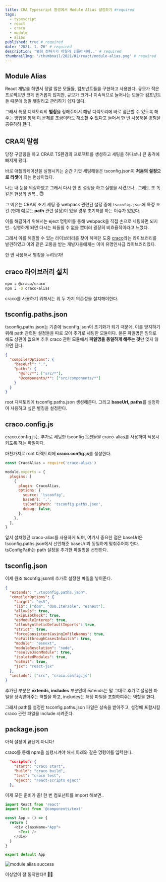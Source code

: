 ```yaml
---
title: CRA Typescript 환경에서 Module Alias 설정하기 #required
tags:
  - typescript
  - react
  - craco
  - module
  - alias
published: true # required
date: '2021. 1. 26' # required
description: '별칭 정하기가 이렇게 힘들어서야..' # required
thumbnailImg: '/thumbnail/2021/01/react/module-alias.png' # required
---
```


## Module Alias

React 개발을 하면서 정말 많은 모듈들, 컴포넌트들을 구현하고 사용한다.
규모가 작은 프로젝트면 크게 번거롭지 않지만, 규모가 크거나 지속적으로 늘어나는 모듈과 컴포넌트들 때문에 정말 헷갈리고 관리하기 쉽지 않다.

그래서 특정 디렉토리의 **별칭**을 정해주어서 해당 디렉토리에 바로 접근할 수 있도록 해주는 방법을 통해 이 문제를 조금이라도 해소할 수 있다고 들어서 한 번 사용해본 경험을 공유하려 한다.

## CRA의 말썽

당장 구글링을 하고 CRA로 TS환경의 프로젝트를 생성하고 세팅을 하다보니 큰 충격에 빠지게 됐다.

바로 애플리케이션을 실행시키는 순간 기껏 세팅해놓은 tsconfig.json이 **처음의 설정으로 리셋**이 되는 현상이었다.

나는 내 눈을 의심하였고 그래서 다시 한 번 설정을 하고 실행을 시켰으나.. 그래도 또 똑같은 현상의 반복.. 😇

그 이유는 CRA의 초기 세팅 중 webpack 관련된 설정 중에 `tsconfig.json`에 특정 조건 (현재 예로는 **path** 관련 설정)이 있을 경우 초기화를 하는 이슈가 있었다.

이를 해결하기 위해서는 eject 명령어를 통해 webpack을 직접 손으로 세팅하면 되지만..
실행하게 되면 다시는 되돌릴 수 없을 뿐더러 굉장히 비효율적이라고 느꼈다.

그래서 이를 해결할 수 있는 라이브러리를 찾아 헤매던 도중 [craco](https://www.npmjs.com/package/@craco/craco)라는 라이브러리를 발견하였고 이와 같은 고통을 받는 개발자들에게는 이미 유명인사급 라이브러리였다.

한 번 사용해서 별칭을 누려보자!

## craco 라이브러리 설치

```bash
npm i @craco/craco
npm i -D craco-alias
```

craco를 사용하기 위해서는 위 두 가지 의존성을 설치해야한다.

## tsconfig.paths.json

tsconfig.paths.json는 기존에 tsconfig.json이 초기화가 되기 때문에, 이를 방지하기 위해 path 관련된 설정들을 따로 모아 추가로 세팅한 모듈이다. 물론 파일명은 임의로 해도 상관이 없으며 추후 craco 관련 모듈에서 **파일명을 동일하게 해주는 것**만 잊지 않으면 된다.

```json
{
  "compilerOptions": {
    "baseUrl": ".",
    "paths": {
      "@src/*": ["src/*"],
      "@components/*": ["src/components/*"]
    }
  }
}
```

root 디렉토리에 tsconfig.paths.json 생성해준다.
그리고 **baseUrl, paths**를 설정하여 사용하고 싶은 별칭을 설정한다.

## craco.config.js

craco.config.js는 추가로 세팅한 tsconfig 옵션들을 craco-alias를 사용하여 적용시키도록 하는 파일이다.

마찬가지로 root 디렉토리에 **craco.config.js**를 생성한다.

```javascript
const CracoAlias = require('craco-alias')

module.exports = {
  plugins: [
    {
      plugin: CracoAlias,
      options: {
        source: 'tsconfig',
        baseUrl: '.',
        tsConfigPath: 'tsconfig.paths.json',
        debug: false,
      },
    },
  ],
}
```

앞서 설치했던 craco-alias를 사용하게 되며, 여기서 중요한 점은 baseUrl은 tsconfig.paths.json에서 선언해준 baseUrl과 동일하게 맞춰주어야 한다. tsConfigPath는 path 설정을 추가한 파일명을 선언한다.

## tsconfig.json

이제 원조 tsconfig.json에 추가로 설정한 파일을 넣어준다.

```json
{
  "extends": "./tsconfig.paths.json",
  "compilerOptions": {
    "target": "es5",
    "lib": ["dom", "dom.iterable", "esnext"],
    "allowJs": true,
    "skipLibCheck": true,
    "esModuleInterop": true,
    "allowSyntheticDefaultImports": true,
    "strict": true,
    "forceConsistentCasingInFileNames": true,
    "noFallthroughCasesInSwitch": true,
    "module": "esnext",
    "moduleResolution": "node",
    "resolveJsonModule": true,
    "isolatedModules": true,
    "noEmit": true,
    "jsx": "react-jsx"
  },
  "include": ["src", "craco.config.js"]
}
```

추가된 부분은 **extends, includes** 부분인데 extends는 말 그대로 추가로 설정한 파일을 상속받아주는 역할을 하고, includes는 해당 파일을 포함하여주는 역할을 한다.

그래서 path를 설정한 tsconfig.paths.json 파일은 상속을 받아주고, 설정에 포함시킬 craco 관련 파일을 include 시켜준다.

## package.json

아직 설정이 끝난게 아니다!

craco를 통해 npm을 실행시켜야 해서 아래와 같은 명령어를 입력한다.

```json
  "scripts": {
    "start": "craco start",
    "build": "craco build",
    "test": "craco test",
    "eject": "react-scripts eject"
  },
```

이제 모든 준비가 끝!
한 번 컴포넌트를 import 해보면..

```javascript
import React from 'react'
import Text from '@components/text'

const App = () => {
  return (
    <div className="App">
      <Text />
    </div>
  )
}

export default App
```

![module alias success](/images/2021/01/react/module-alias-success.png)

이상없이 잘 동작한다!! 🎉🎉
